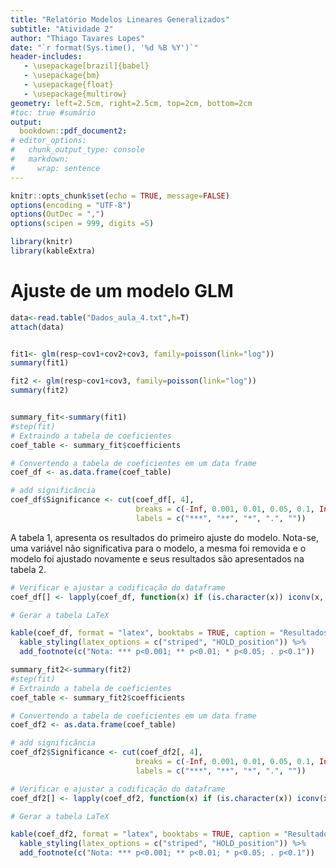 ```yaml
---
title: "Relatório Modelos Lineares Generalizados"
subtitle: "Atividade 2"
author: "Thiago Tavares Lopes"
date: "`r format(Sys.time(), '%d %B %Y')`"
header-includes:
   - \usepackage[brazil]{babel}
   - \usepackage{bm}
   - \usepackage{float}
   - \usepackage{multirow}
geometry: left=2.5cm, right=2.5cm, top=2cm, bottom=2cm
#toc: true #sumário
output:
  bookdown::pdf_document2:
# editor_options:
#   chunk_output_type: console
#   markdown: 
#     wrap: sentence
---
```


```r
knitr::opts_chunk$set(echo = TRUE, message=FALSE)
options(encoding = "UTF-8")
options(OutDec = ",")
options(scipen = 999, digits =5)
```

```r
library(knitr)
library(kableExtra)
```


# Ajuste de um modelo GLM

```r

data<-read.table("Dados_aula_4.txt",h=T)
attach(data)


fit1<- glm(resp~cov1+cov2+cov3, family=poisson(link="log"))
summary(fit1)

fit2 <- glm(resp~cov1+cov3, family=poisson(link="log"))
summary(fit2)



```

```r
summary_fit<-summary(fit1)
#step(fit)
# Extraindo a tabela de coeficientes
coef_table <- summary_fit$coefficients

# Convertendo a tabela de coeficientes em um data frame
coef_df <- as.data.frame(coef_table)

# add significância
coef_df$Significance <- cut(coef_df[, 4], 
                            breaks = c(-Inf, 0.001, 0.01, 0.05, 0.1, Inf), 
                            labels = c("***", "**", "*", ".", ""))

```

A tabela 1, apresenta os resultados do primeiro ajuste do modelo. Nota-se, uma variável não significativa para o modelo, a mesma foi removida e o modelo foi ajustado novamente e seus resultados são apresentados na tabela 2.


```r
# Verificar e ajustar a codificação do dataframe
coef_df[] <- lapply(coef_df, function(x) if (is.character(x)) iconv(x, to = "UTF-8") else x)

# Gerar a tabela LaTeX

kable(coef_df, format = "latex", booktabs = TRUE, caption = "Resultados do ajuste - modelo 1") %>%
  kable_styling(latex_options = c("striped", "HOLD_position")) %>%
  add_footnote(c("Nota: *** p<0.001; ** p<0.01; * p<0.05; . p<0.1"))
```



```r
summary_fit2<-summary(fit2)
#step(fit)
# Extraindo a tabela de coeficientes
coef_table <- summary_fit2$coefficients

# Convertendo a tabela de coeficientes em um data frame
coef_df2 <- as.data.frame(coef_table)

# add significância
coef_df2$Significance <- cut(coef_df2[, 4], 
                            breaks = c(-Inf, 0.001, 0.01, 0.05, 0.1, Inf), 
                            labels = c("***", "**", "*", ".", ""))

```



```r
# Verificar e ajustar a codificação do dataframe
coef_df2[] <- lapply(coef_df2, function(x) if (is.character(x)) iconv(x, to = "UTF-8") else x)

# Gerar a tabela LaTeX

kable(coef_df2, format = "latex", booktabs = TRUE, caption = "Resultados do ajuste - modelo 2") %>%
  kable_styling(latex_options = c("striped", "HOLD_position")) %>%
  add_footnote(c("Nota: *** p<0.001; ** p<0.01; * p<0.05; . p<0.1"))
```

